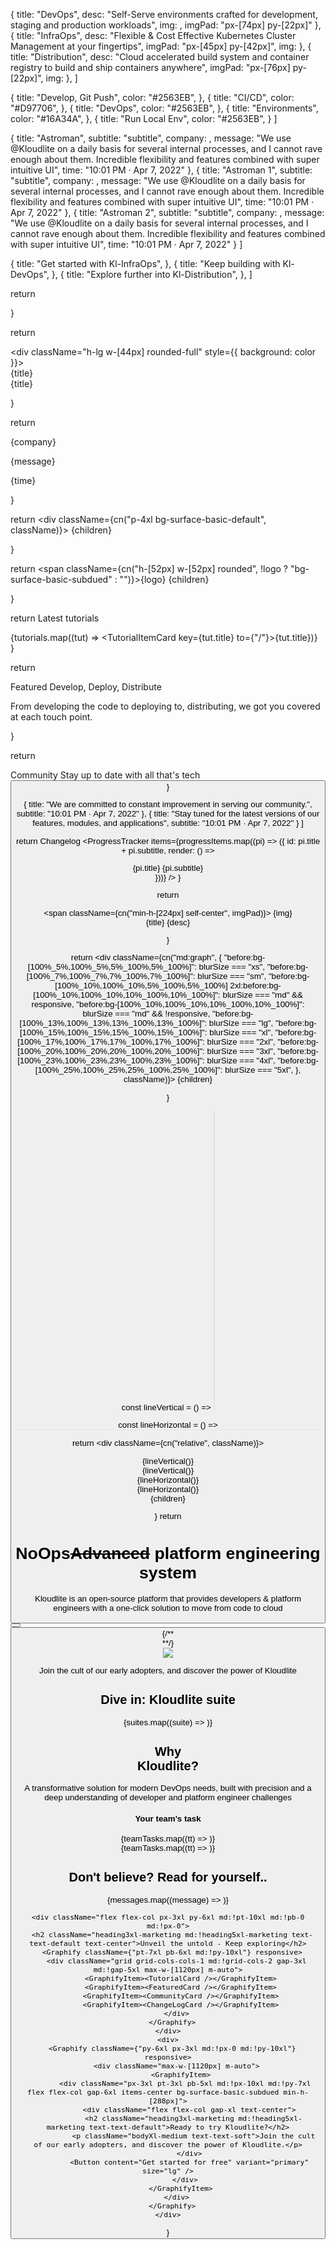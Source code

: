 



  {
    title: "DevOps",
    desc: "Self-Serve environments crafted for development, staging and production workloads",
    img: <DevopsIcon />,
    imgPad: "px-[74px] py-[22px]"
  },
  {
    title: "InfraOps",
    desc: "Flexible & Cost Effective Kubernetes Cluster Management at your fingertips",
    imgPad: "px-[45px] py-[42px]",
    img: <InfraopsIcon />
  },
  {
    title: "Distribution",
    desc: "Cloud accelerated build system and container registry to build and ship containers anywhere",
    imgPad: "px-[76px] py-[22px]",
    img: <DistributionIcon />
  },
]

  {
    title: "Develop, Git Push",
    color: "#2563EB",
  },
  {
    title: "CI/CD",
    color: "#D97706",
  },
  {
    title: "DevOps",
    color: "#2563EB",
  },
  {
    title: "Environments",
    color: "#16A34A",
  },
  {
    title: "Run Local Env",
    color: "#2563EB",
  }
]

  {
    title: "Astroman",
    subtitle: "subtitle",
    company: <TwitterLogo size={24} />,
    message: "We use @Kloudlite on a daily basis for several internal processes, and I cannot rave enough about them. Incredible flexibility and features combined with super intuitive UI",
    time: "10:01 PM · Apr 7, 2022"
  },
  {
    title: "Astroman 1",
    subtitle: "subtitle",
    company: <TwitterLogo size={24} />,
    message: "We use @Kloudlite on a daily basis for several internal processes, and I cannot rave enough about them. Incredible flexibility and features combined with super intuitive UI",
    time: "10:01 PM · Apr 7, 2022"
  },
  {
    title: "Astroman 2",
    subtitle: "subtitle",
    company: <TwitterLogo size={24} />,
    message: "We use @Kloudlite on a daily basis for several internal processes, and I cannot rave enough about them. Incredible flexibility and features combined with super intuitive UI",
    time: "10:01 PM · Apr 7, 2022"
  }
]

  {
    title: "Get started with Kl-InfraOps",
  },
  {
    title: "Keep building with Kl-DevOps",
  },
  {
    title: "Explore further into Kl-Distribution",
  },
]


  return <div>
    <div className='hidden md:!flex flex-row items-center justify-center flex-wrap gap-8xl'>
      <AWSlogoFill size={56} />
      <AWSlogoFill size={56} />
      <AWSlogoFill size={56} />
      <AWSlogoFill size={56} />
      <AWSlogoFill size={56} />
    </div>
    <div className='flex md:!hidden flex-row items-center justify-center flex-wrap gap-5xl'>
      <AWSlogoFill size={40} />
      <AWSlogoFill size={40} />
      <AWSlogoFill size={40} />
      <AWSlogoFill size={40} />
    </div>
  </div>
}


  return <div className="bg-surface-basic-subdued p-lg md:!px-2xl md:!py-xl flex flex-col md:!flex-row md:!items-center gap-lg md:!gap-2xl">
    <div className="flex flex-col gap-lg flex-1">
      <div className="h-lg w-[44px] rounded-full" style={{ background: color }}></div>
      <div className="headingMd text-text-default hidden md:!block">{title}</div>
    </div>
    <div className="headingMd text-text-default block md:!hidden">{title}</div>
    <Avatar color="one" size="md" />
  </div>
}


  return <div className="flex flex-col gap-3xl p-3xl bg-surface-basic-default min-h-[224px]">
    <div className="flex flex-row items-center gap-3xl">
      <span className="flex-1">
        <Profile name={title} subtitle={subtitle} color="one" size="md" />
      </span>
      <span>{company}</span>
    </div>
    <p className="bodyMd text-text-soft">{message}</p>
    <span className="bodySm text-text-soft">{time}</span>
  </div>
}

  return <div className={cn("p-4xl bg-surface-basic-default", className)}>
    {children}
  </div>
}

  return <Link href={to} className="flex flex-row items-center gap-xl">
    <span className={cn("h-[52px] w-[52px] rounded", !logo ? "bg-surface-basic-subdued" : "")}>{logo}</span>
    <span className="headingMd-marketing md:headingLg-marketing text-text-default">{children}</span>
  </Link>
}

  return <UntoldCard className="flex flex-col gap-4xl h-full">
    <span className="bodyLg-medium text-text-disabled">Latest tutorials</span>
    <div className="flex flex-col gap-2xl">
      {tutorials.map((tut) => <TutorialItemCard key={tut.title} to={"/"}>{tut.title}</TutorialItemCard>)}
    </div>
  </UntoldCard>
}

  return <UntoldCard className="flex flex-col gap-3xl h-full">
    <div className="flex flex-col">
      <span className="bodyLg-medium text-text-disabled">Featured</span>
      <span className="heading2xl-marketing md:heading3xl-marketing text-text-default">Develop, Deploy, Distribute</span>
    </div>
    <div className="bg-surface-basic-subdued h-[160px]"></div>
    <p className="bodyMd text-text-soft">From developing the code to deploying to, distributing, we got you covered at each touch point.</p>
  </UntoldCard>
}

  return <UntoldCard className="flex flex-col gap-3xl h-full min-h-[256px]">
    <span className="p-2xl rounded-full border border-border-disabled w-fit"><UsersThree size={32} /></span>
    <div className="flex flex-col">
      <span className="bodyLg-medium text-text-disabled">Community</span>
      <span className="heading2xl-marketing md:heading3xl-marketing text-text-default">Stay up to date with all that's tech</span>
    </div>
    <Button content="Join the Community" variant="primary-outline" size="md" />
  </UntoldCard>
}

  {
    title: "We are committed to constant improvement in serving our community.",
    subtitle: "10:01 PM · Apr 7, 2022"
  },
  {
    title: "Stay tuned for the latest versions of our features, modules, and applications",
    subtitle: "10:01 PM · Apr 7, 2022"
  }
]

  return <UntoldCard className="flex flex-col gap-3xl h-full min-h-[256px]">
    <span className="bodyLg-medium text-text-disabled">Changelog</span>
    <ProgressTracker items={progressItems.map((pi) => ({
      id: pi.title + pi.subtitle, render: () => <div className="flex flex-col gap-lg">
        <span className="headingMd-marketing md:headingLg-marketing text-text-default">{pi.title}</span>
        <span className="bodySm text-text-soft">{pi.subtitle}</span>
      </div>
    }))} />
  </UntoldCard>
}

  return <div key={title} className='bg-surface-basic-default flex flex-col h-full min-h-[416px]'>
    <span className={cn("min-h-[224px] self-center", imgPad)}>
      {img}
    </span>
    <div className="flex flex-col gap-3xl px-4xl pb-4xl">
      <span className="heading3xl-marketing md:!heading4xl-marketing text-text-default">{title}</span>
      <span className="bodyLg md:!bodyXl-medium text-text-strong">{desc}</span>
    </div>
  </div>
}

  return <div className={cn("md:graph", {
    "before:bg-[100%_5%,100%_5%,5%_100%,5%_100%]": blurSize === "xs",
    "before:bg-[100%_7%,100%_7%,7%_100%,7%_100%]": blurSize === "sm",
    "before:bg-[100%_10%,100%_10%,5%_100%,5%_100%] 2xl:before:bg-[100%_10%,100%_10%,10%_100%,10%_100%]": blurSize === "md" && responsive,
    "before:bg-[100%_10%,100%_10%,10%_100%,10%_100%]": blurSize === "md" && !responsive,
    "before:bg-[100%_13%,100%_13%,13%_100%,13%_100%]": blurSize === "lg",
    "before:bg-[100%_15%,100%_15%,15%_100%,15%_100%]": blurSize === "xl",
    "before:bg-[100%_17%,100%_17%,17%_100%,17%_100%]": blurSize === "2xl",
    "before:bg-[100%_20%,100%_20%,20%_100%,20%_100%]": blurSize === "3xl",
    "before:bg-[100%_23%,100%_23%,23%_100%,23%_100%]": blurSize === "4xl",
    "before:bg-[100%_25%,100%_25%,25%_100%,25%_100%]": blurSize === "5xl",
  }, className)}>
    {children}
  </div>
}

  const lineVertical = () => <svg xmlns="http://www.w3.org/2000/svg" width="2" height="100%" viewBox="0 0 2 480" fill="none" preserveAspectRatio="none">
    <path d="M1 0.000488281L1.00002 480.001" stroke="#D4D4D8" />
  </svg>

  const lineHorizontal = () => <svg xmlns="http://www.w3.org/2000/svg" width="100%" height="2" viewBox="0 0 1184 2" fill="none" preserveAspectRatio="none">
    <path d="M0 1.00122L1184 1.00132" stroke="#D4D4D8" />
  </svg>

  return <div className={cn("relative", className)}>
    <div className="absolute inset-0">
      <div className="h-[calc(100%+40px)] md:h-[calc(100%+64px)] absolute -left-xs -top-[20px] md:-top-[32px]">{lineVertical()}</div>
      <div className="h-[calc(100%+40px)] md:h-[calc(100%+64px)] absolute -right-xs -top-[20px] md:-top-[32px]">{lineVertical()}</div>
      <div className="w-[calc(100%+40px)] md:w-[calc(100%+64px)] absolute -top-xs -left-[20px] md:-left-[32px]">{lineHorizontal()}</div>
      <div className="w-[calc(100%+40px)] md:w-[calc(100%+64px)] absolute -bottom-xs -left-[20px] md:-left-[32px]">{lineHorizontal()}</div>
    </div>
    {children}
  </div>
}
  return <div className='max-w-[1440px] m-auto'>
    <div className='px-3xl py-6xl md:!px-11xl md:!pt-10xl'>
      <div className='flex flex-col gap-3xl text-center items-center'>
        <h1 className='heading3xl-marketing md:!heading6xl-marketing text-text-default text-center md:!w-[615px]'><span className="relative text-center"><span className="text-text-warning absolute -top-2/3 left-1/2 transform -translate-x-1/2">NoOps</span><strike className="no-underline strike">Advanced</strike></span> platform engineering system</h1>
        <p className='bodyLg-medium md:!bodyXl-medium text-text-soft text-center md:!w-[806px]'>Kloudlite is an open-source platform that provides developers & platform engineers with a one-click solution to move from code to cloud</p>
      </div>
      <div className='pt-6xl flex md:!flex-row flex-col gap-4xl items-center justify-center'>
        <Button content="Get started for free" variant='primary' />
        <Button content="Schedule a demo" variant='basic'/>
      </div>
    </div>
    {/**<div className='w-full illustration'></div>**/}
    <div className='w-full'>
      <img src={Illustration} className="illustration"/>
    </div>
    <div className='px-3xl py-6xl md:!px-11xl md:!py-10xl flex flex-col gap-6xl'>
      <p className='headingMd-marketing md:!headingLg-marketing text-text-strong text-center'>Join the cult of our early adopters, and discover the power of Kloudlite</p>
      <Partners/>
    </div>
    <div className='px-3xl py-6xl md:!pb-0 md:!px-0 md:!pt-10xl max-w-[1360px] m-auto'>
      <div className='flex flex-col'>
        <h2 className='heading3xl-marketing md:!heading5xl-marketing text-text-default text-center'>Dive in: Kloudlite suite</h2>
        <Graphify className={"pt-7xl md:!py-10xl"} blurSize={'md'} responsive>
          <div className="grid grid-cols-1 md:!grid-cols-3 gap-3xl md:!gap-5xl max-w-[1120px] m-auto">{suites.map((suite) => <GraphifyItem key={suite.title}><SuiteCard {...suite} /></GraphifyItem>)}</div>
        </Graphify>
      </div>
    </div>
    <div className="py-6xl px-3xl md:!px-0 md:!py-10xl max-w-[1184px] m-auto flex flex-row flex-wrap items-center gap-6xl md:!gap-0">
      <div className="flex flex-col gap-3xl md:!gap-8xl flex-1 md:!flex-auto md:!w-[384px]">
        <h2 className="heading3xl-marketing md:!heading5xl-marketing text-text-default">Why <br className="hidden md:!block" />Kloudlite?</h2>
        <p className="bodyLg-medium md:!bodyXl-medium text-text-soft">A transformative solution for modern DevOps needs, built with precision and a deep understanding of developer and platform engineer challenges</p>
      </div>
      <div className="flex flex-col flex-1 relative">
        <h4 className="headingMd-marketing md:!headingXl-marketing text-text-default text-center relative md:!absolute md:!left-1/2 md:!transform md:!-translate-x-1/2 z-[1]">Your team’s task</h4>
        <Graphify className={"pt-5xl md:!px-10xl md:!py-8xl"}>
          <GraphifyItem>
            <div className="flex p-xl md:!p-5xl flex-row bg-gradient-to-b from-[#E4E4E7] to-[#F3F4F6]">
              <div className="flex flex-col gap-xl md:!gap-5xl flex-1">
                {teamTasks.map((tt) => <TeamTaskCard key={tt.title} color={tt.color} title={tt.title} />)}
              </div>
              <div className="ml-xl md:!ml-8xl flex flex-col gap-xl md:!gap-5xl flex-1">
                {teamTasks.map((tt) => <TeamTaskCard key={tt.title} color={tt.color} title={tt.title} />)}
              </div>
              <div></div>
            </div>
          </GraphifyItem>
        </Graphify>
      </div>
    </div>
    <div className="flex flex-col max-w-[1360px] m-auto py-6xl px-3xl md:!p-0">
      <h2 className="heading3xl-marketing md:!heading5xl-marketing text-text-default text-center">Don't believe? Read for yourself..</h2>
      <Graphify className={"pt-7xl pb-6xl md:!py-10xl"} blurSize="md" responsive>
        <div className="grid grid-cols-cols-1 md:!grid-cols-3 gap-3xl md:!gap-5xl max-w-[1120px] m-auto">{messages.map((message) => <GraphifyItem key={message.title}><MessageCard {...message} /></GraphifyItem>)}</div>
      </Graphify>
    </div>

    <div className="flex flex-col px-3xl py-6xl md:!pt-10xl md:!pb-0 md:!px-0">
      <h2 className="heading3xl-marketing md:!heading5xl-marketing text-text-default text-center">Unveil the untold - Keep exploring</h2>
      <Graphify className={"pt-7xl pb-6xl md:!py-10xl"} responsive>
        <div className="grid grid-cols-cols-1 md:!grid-cols-2 gap-3xl md:!gap-5xl max-w-[1120px] m-auto">
          <GraphifyItem><TutorialCard /></GraphifyItem>
          <GraphifyItem><FeaturedCard /></GraphifyItem>
          <GraphifyItem><CommunityCard /></GraphifyItem>
          <GraphifyItem><ChangeLogCard /></GraphifyItem>
        </div>
      </Graphify>
    </div>
    <div>
      <Graphify className={"py-6xl px-3xl md:!px-0 md:!py-10xl"} responsive>
        <div className="max-w-[1120px] m-auto">
          <GraphifyItem>
            <div className="px-3xl pt-3xl pb-5xl md:!px-10xl md:!py-7xl flex flex-col gap-6xl items-center bg-surface-basic-subdued min-h-[288px]">
              <div className="flex flex-col gap-xl text-center">
                <h2 className="heading3xl-marketing md:!heading5xl-marketing text-text-default">Ready to try Kloudlite?</h2>
                <p className="bodyXl-medium text-text-soft">Join the cult of our early adopters, and discover the power of Kloudlite.</p>
              </div>
              <Button content="Get started for free" variant="primary" size="lg" />
            </div>
          </GraphifyItem>
        </div>
      </Graphify>
    </div>
  </div>
}

<Main />

